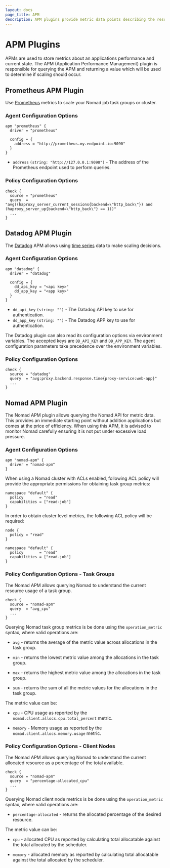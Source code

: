 ```yaml
---
layout: docs
page_title: APM
description: APM plugins provide metric data points describing the resources current state.
---
```


# APM Plugins

APMs are used to store metrics about an applications performance and current
state. The APM (Application Performance Management) plugin is responsible for
querying the APM and returning a value which will be used to determine if
scaling should occur.

## Prometheus APM Plugin

Use [Prometheus][prometheus_io] metrics to scale your Nomad job task groups or
cluster.

### Agent Configuration Options

```hcl
apm "prometheus" {
  driver = "prometheus"

  config = {
    address = "http://prometheus.my.endpoint.io:9090"
  }
}
```

- `address` `(string: "http://127.0.0.1:9090")` - The address of the Prometheus
  endpoint used to perform queries.

### Policy Configuration Options

```hcl
check {
  source = "prometheus"
  query  = "avg((haproxy_server_current_sessions{backend=\"http_back\"}) and (haproxy_server_up{backend=\"http_back\"} == 1))"
  ...
}
```

## Datadog APM Plugin

The [Datadog][datadog_homepage] APM allows using [time series][datadog_timeseries]
data to make scaling decisions.

### Agent Configuration Options

```hcl
apm "datadog" {
  driver = "datadog"

  config = {
    dd_api_key = "<api key>"
    dd_app_key = "<app key>"
  }
}
```

- `dd_api_key` `(string: "")` - The Datadog API key to use for authentication.
- `dd_app_key` `(string: "")` - The Datadog APP key to use for authentication.

The Datadog plugin can also read its configuration options via environment
variables. The accepted keys are `DD_API_KEY` and `DD_APP_KEY`. The agent
configuration parameters take precedence over the environment variables.

### Policy Configuration Options

```hcl
check {
  source = "datadog"
  query  = "avg:proxy.backend.response.time{proxy-service:web-app}"
  ...
}
```

## Nomad APM Plugin

The Nomad APM plugin allows querying the Nomad API for metric data. This provides
an immediate starting point without addition applications but comes at the price
of efficiency. When using this APM, it is advised to monitor Nomad carefully
ensuring it is not put under excessive load pressure.

### Agent Configuration Options

```hcl
apm "nomad-apm" {
  driver = "nomad-apm"
}
```

When using a Nomad cluster with ACLs enabled, following ACL policy will provide the appropriate
permissions for obtaining task group metrics:

```hcl
namespace "default" {
  policy       = "read"
  capabilities = ["read-job"]
}
```

In order to obtain cluster level metrics, the following ACL policy will be required:

```hcl
node {
  policy = "read"
}

namespace "default" {
  policy       = "read"
  capabilities = ["read-job"]
}
```

### Policy Configuration Options - Task Groups

The Nomad APM allows querying Nomad to understand the current resource usage of
a task group.

```hcl
check {
  source = "nomad-apm"
  query  = "avg_cpu"
  ...
}
```

Querying Nomad task group metrics is be done using the `operation_metric` syntax,
where valid operations are:

- `avg` - returns the average of the metric value across allocations in the task
  group.

- `min` - returns the lowest metric value among the allocations in the task group.

- `max` - returns the highest metric value among the allocations in the task
  group.

- `sum` - returns the sum of all the metric values for the allocations in the
  task group.

The metric value can be:

- `cpu` - CPU usage as reported by the `nomad.client.allocs.cpu.total_percent`
  metric.

- `memory` - Memory usage as reported by the `nomad.client.allocs.memory.usage`
  metric.

### Policy Configuration Options - Client Nodes

The Nomad APM allows querying Nomad to understand the current allocated resource
as a percentage of the total available.

```hcl
check {
  source = "nomad-apm"
  query  = "percentage-allocated_cpu"
  ...
}
```

Querying Nomad client node metrics is be done using the `operation_metric` syntax,
where valid operations are:

- `percentage-allocated` - returns the allocated percentage of the desired
  resource.

The metric value can be:

- `cpu` - allocated CPU as reported by calculating total allocatable against the
  total allocated by the scheduler.

- `memory` - allocated memory as reported by calculating total allocatable against
  the total allocated by the scheduler.

[prometheus_io]: https://prometheus.io/
[prometheus_scaler_function]: https://prometheus.io/docs/prometheus/latest/querying/functions/#scalar
[nomad_telemetry_stanza]: /docs/configuration/telemetry#inlinecode-publish_allocation_metrics
[datadog_homepage]: https://www.datadoghq.com/
[datadog_timeseries]: https://docs.datadoghq.com/api/v1/metrics/#query-timeseries-points

